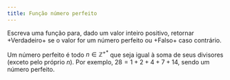 ```yaml
---
title: Função número perfeito
---
```

::: {#exr-0045}
Escreva uma função para, dado um valor inteiro positivo, retornar +Verdadeiro+ se o valor for um número perfeito ou +Falso+ caso contrário.

Um número perfeito é todo $n \in \mathbb{Z}^{+*}$ que seja igual à soma de seus divisores (exceto pelo próprio $n$). Por exemplo, ${28 = 1 + 2 + 4 + 7 + 14}$, sendo um número perfeito.
:::
